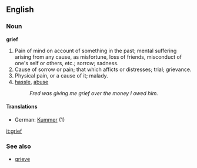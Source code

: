 ==English==

===Noun===

'''grief'''

#Pain of mind on account of something in the past; mental suffering arising from any cause, as misfortune, loss of friends, misconduct of one's self or others, etc.; sorrow; sadness.
#Cause of sorrow or pain; that which afficts or distresses; trial; grievance.
#Physical pain, or a cause of it; malady.
#[[hassle]], [[abuse]]
#:''Fred was giving me grief over the money I owed him.''

====Translations====
* German: [[Kummer]] (1)

[[it:grief]]

===See also===
*[[grieve]]